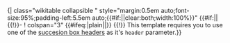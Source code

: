 <includeonly>{| class="wikitable collapsible {{{state|autocollapse}}}" style="margin:0.5em auto;font-size:95%;padding-left:5.5em auto;{{#if:{{{noclear|}}}||clear:both;width:100%}}"
{{#if:{{{header|}}}|{{{header}}}|
{{!}}-
! colspan="3" {{#ifeq:{{{state|}}}|plain||{{pad|5.7em}}}} {{!}} This template requires you to use one of the [[Wikipedia:WikiProject Succession Box Standardization/Templates#Header Templates|succesion box headers]] as it's <code>header</code> parameter.}}</includeonly><noinclude>
{{documentation}}
<!--Add categories and interwiki links to the /doc page, not here.-->
</noinclude>